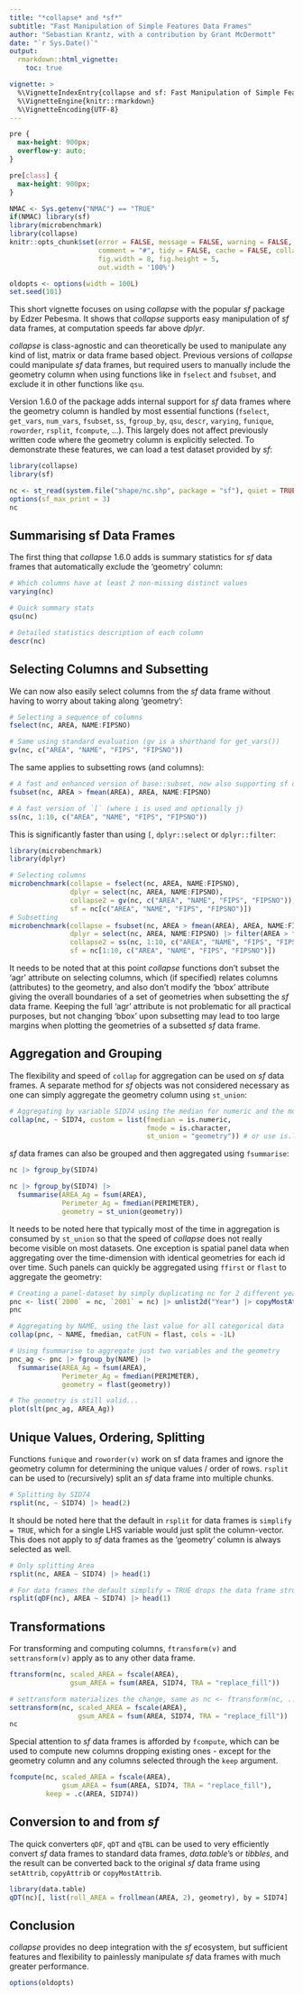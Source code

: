 ```yaml
---
title: "*collapse* and *sf*"
subtitle: "Fast Manipulation of Simple Features Data Frames"
author: "Sebastian Krantz, with a contribution by Grant McDermott"
date: "`r Sys.Date()`"
output: 
  rmarkdown::html_vignette:
    toc: true

vignette: >
  %\VignetteIndexEntry{collapse and sf: Fast Manipulation of Simple Features Data Frames}
  %\VignetteEngine{knitr::rmarkdown}
  %\VignetteEncoding{UTF-8}
---
```


```css
pre {
  max-height: 900px;
  overflow-y: auto;
}

pre[class] {
  max-height: 900px;
}
```

```r

NMAC <- Sys.getenv("NMAC") == "TRUE"
if(NMAC) library(sf)
library(microbenchmark)
library(collapse)
knitr::opts_chunk$set(error = FALSE, message = FALSE, warning = FALSE, 
                      comment = "#", tidy = FALSE, cache = FALSE, collapse = TRUE,
                      fig.width = 8, fig.height = 5, 
                      out.width = '100%')

oldopts <- options(width = 100L)
set.seed(101)
```
<!--
*collapse* is a C/C++ based package for data transformation and statistical computing in R. It's aims are:

1. To facilitate complex data transformation, exploration and computing tasks in R.
2. To help make R code fast, flexible, parsimonious and programmer friendly. 
-->
This short vignette focuses on using *collapse* with the popular *sf* package by Edzer Pebesma. It shows that *collapse* supports easy manipulation of *sf* data frames, at computation speeds far above *dplyr*. 

*collapse* is class-agnostic and can theoretically be used to manipulate any kind of list, matrix or data frame based object. Previous versions of *collapse* could manipulate *sf* data frames, but required users to manually include the geometry column when using functions like in `fselect` and `fsubset`, and exclude it in other functions like `qsu`. 

Version 1.6.0 of the package adds internal support for *sf* data frames where the geometry column is handled by most essential functions (`fselect`, `get_vars`, `num_vars`, `fsubset`, `ss`, `fgroup_by`, `qsu`, `descr`, `varying`, `funique`, `roworder`, `rsplit`, `fcompute`, ...). This largely does not affect previously written code where the geometry column is explicitly selected. To demonstrate these features, we can load a test dataset provided by *sf*:

```r
library(collapse)
library(sf)

nc <- st_read(system.file("shape/nc.shp", package = "sf"), quiet = TRUE)
options(sf_max_print = 3)
nc
```

## Summarising sf Data Frames

The first thing that *collapse* 1.6.0 adds is summary statistics for *sf* data frames that automatically exclude the 'geometry' column:

```r
# Which columns have at least 2 non-missing distinct values
varying(nc) 

# Quick summary stats
qsu(nc)

# Detailed statistics description of each column
descr(nc)
```


## Selecting Columns and Subsetting

We can now also easily select columns from the *sf* data frame without having to worry about taking along 'geometry':

```r
# Selecting a sequence of columns
fselect(nc, AREA, NAME:FIPSNO)

# Same using standard evaluation (gv is a shorthand for get_vars())
gv(nc, c("AREA", "NAME", "FIPS", "FIPSNO"))
```

The same applies to subsetting rows (and columns):

```r
# A fast and enhanced version of base::subset, now also supporting sf data 
fsubset(nc, AREA > fmean(AREA), AREA, NAME:FIPSNO)

# A fast version of `[` (where i is used and optionally j)
ss(nc, 1:10, c("AREA", "NAME", "FIPS", "FIPSNO"))
```

This is significantly faster than using `[`, `dplyr::select` or `dplyr::filter`: 

```r
library(microbenchmark)
library(dplyr)

# Selecting columns
microbenchmark(collapse = fselect(nc, AREA, NAME:FIPSNO), 
               dplyr = select(nc, AREA, NAME:FIPSNO),
               collapse2 = gv(nc, c("AREA", "NAME", "FIPS", "FIPSNO")), 
               sf = nc[c("AREA", "NAME", "FIPS", "FIPSNO")])
# Subsetting
microbenchmark(collapse = fsubset(nc, AREA > fmean(AREA), AREA, NAME:FIPSNO), 
               dplyr = select(nc, AREA, NAME:FIPSNO) |> filter(AREA > fmean(AREA)),
               collapse2 = ss(nc, 1:10, c("AREA", "NAME", "FIPS", "FIPSNO")), 
               sf = nc[1:10, c("AREA", "NAME", "FIPS", "FIPSNO")])

```

It needs to be noted that at this point *collapse* functions don't subset the 'agr' attribute on selecting columns, which (if specified) relates columns (attributes) to the geometry, and also don't modify the 'bbox' attribute giving the overall boundaries of a set of geometries when subsetting the *sf* data frame. Keeping the full 'agr' attribute is not problematic for all practical purposes, but not changing 'bbox' upon subsetting may lead to too large margins when plotting the geometries of a subsetted *sf* data frame. 

## Aggregation and Grouping

The flexibility and speed of `collap` for aggregation can be used on *sf* data frames. A separate method for *sf* objects was not considered necessary as one can simply aggregate the geometry column using `st_union`:

```r
# Aggregating by variable SID74 using the median for numeric and the mode for categorical columns
collap(nc, ~ SID74, custom = list(fmedian = is.numeric, 
                                  fmode = is.character, 
                                  st_union = "geometry")) # or use is.list to fetch the geometry
```

*sf* data frames can also be grouped and then aggregated using `fsummarise`:

```r
nc |> fgroup_by(SID74)

nc |> fgroup_by(SID74) |>
  fsummarise(AREA_Ag = fsum(AREA), 
             Perimeter_Ag = fmedian(PERIMETER),
             geometry = st_union(geometry))
```

It needs to be noted here that typically most of the time in aggregation is consumed by `st_union` so that the speed of *collapse* does not really become visible on most datasets. One exception is spatial panel data when aggregating over the time-dimension with identical geometries for each id over time. Such panels can quickly be aggregated using `ffirst` or `flast` to aggregate the geometry:

```r
# Creating a panel-dataset by simply duplicating nc for 2 different years
pnc <- list(`2000` = nc, `2001` = nc) |> unlist2d("Year") |> copyMostAttrib(nc)
pnc 

# Aggregating by NAME, using the last value for all categorical data
collap(pnc, ~ NAME, fmedian, catFUN = flast, cols = -1L)

# Using fsummarise to aggregate just two variables and the geometry
pnc_ag <- pnc |> fgroup_by(NAME) |>
  fsummarise(AREA_Ag = fsum(AREA), 
             Perimeter_Ag = fmedian(PERIMETER),
             geometry = flast(geometry))

# The geometry is still valid...
plot(slt(pnc_ag, AREA_Ag))

```


## Unique Values, Ordering, Splitting

Functions `funique` and `roworder(v)` work on sf data frames and ignore the geometry column for determining the unique values / order of rows. `rsplit` can be used to (recursively) split an *sf* data frame into multiple chunks. 

```r
# Splitting by SID74
rsplit(nc, ~ SID74) |> head(2)
```

It should be noted here that the default in `rsplit` for data frames is `simplify = TRUE`, which for a single LHS variable would just split the column-vector. This does not apply to *sf* data frames as the 'geometry' column is always selected as well.

```r
# Only splitting Area
rsplit(nc, AREA ~ SID74) |> head(1)

# For data frames the default simplify = TRUE drops the data frame structure
rsplit(qDF(nc), AREA ~ SID74) |> head(1)
```


## Transformations

For transforming and computing columns, `ftransform(v)` and `settransform(v)` apply as to any other data frame. 

```r
ftransform(nc, scaled_AREA = fscale(AREA), 
               gsum_AREA = fsum(AREA, SID74, TRA = "replace_fill"))

# settransform materializes the change, same as nc <- ftransform(nc, ...)
settransform(nc, scaled_AREA = fscale(AREA), 
                 gsum_AREA = fsum(AREA, SID74, TRA = "replace_fill"))
nc
```

Special attention to *sf* data frames is afforded by `fcompute`, which can be used to compute new columns dropping existing ones - except for the geometry column and any columns selected through the `keep` argument. 

```r
fcompute(nc, scaled_AREA = fscale(AREA), 
             gsum_AREA = fsum(AREA, SID74, TRA = "replace_fill"), 
         keep = .c(AREA, SID74))
```

## Conversion to and from *sf*

The quick converters `qDF`, `qDT` and `qTBL` can be used to very efficiently convert *sf* data frames to standard data frames, *data.table*'s or *tibbles*, and the result can be converted back to the original *sf* data frame using `setAttrib`, `copyAttrib` or `copyMostAttrib`. 

```r
library(data.table)
qDT(nc)[, list(roll_AREA = frollmean(AREA, 2), geometry), by = SID74] |> copyMostAttrib(nc)
```



## Conclusion

*collapse* provides no deep integration with the *sf* ecosystem, but sufficient features and flexibility to painlessly manipulate *sf* data frames with much greater performance. 


```r
options(oldopts)
```


